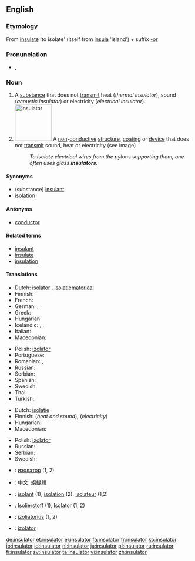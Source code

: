 {{wikipedia|dab=insulator}}
==English==

===Etymology===
From [[insulate]] 'to isolate' (itself from {{etyl|la}} [[insula]] 'island') + suffix [[-or]]

===Pronunciation===
* {{IPA|/ˈɪn.sjə.leɪ.tə(r)/}}, {{X-SAMPA|/"In.sj@.lEI.t@/}}

===Noun===
{{en-noun}}

# A [[substance]] that does not [[transmit]] heat (''thermal insulator''), sound (''acoustic insulator'') or electricity (''electrical insulator'').
# [[Image:Ceramic electric insulator.jpg|100px|right|insulator]] A [[non]]-[[conductive]] [[structure]], [[coating]] or [[device]] that does not [[transmit]] sound, heat or electricity (see image)
#: ''To isolate electrical wires from the pylons supporting them, one often uses glass '''insulators'''.''

====Synonyms====
* (substance) [[insulant]]
* [[isolation]]

====Antonyms====
* [[conductor]]

====Related terms====
* [[insulant]]
* [[insulate]]
* [[insulation]]

====Translations====
{{trans-top|substance}}
* Dutch: [[isolator]] {{m}}, [[isolatiemateriaal]] {{n}}
* Finnish: {{t+|fi|eriste}}
* French: {{t|fr|isolateur}}
* German: {{t|de|Isolator|m}}, {{t|de|Nichtleiter|m}}
* Greek: {{t|el|μονωτής|m}}
* Hungarian: {{t|hu|szigetelőanyag}}
* Icelandic: {{t|is|einangrari|m}}, {{t|is|einangri|m}}, {{t|is|einangur|m}}
* Italian: {{t+|it|isolante}}
* Macedonian: {{t|mk|изолатор|m|tr=izolátor}}
{{trans-mid}}
* Polish: [[izolator]] {{m}}
* Portuguese: {{t+|pt|isolante}}
* Romanian: {{t|ro|izolator|n}}, {{t|ro|material de izolare|n}}
* Russian: {{t|ru|изолятор|m|tr=izol'átor}}
* Serbian: {{t|sr|изолатор|m|tr=izolator|sc=Cyrl}}
* Spanish: {{t-|es|aislante}}
* Swedish: {{t|sv|isolering}}
* Thai: {{t|th|ฉนวน|sc=Thai}}
* Turkish: {{t|tr|yalıtkan}}
{{trans-bottom}}

{{trans-top|structure}}
* Dutch: [[isolatie]] {{m}}
* Finnish: {{t-|fi|eristys}} (''heat and sound''), {{t-|fi|eristin}} (''electricity'')
* Hungarian: {{t|hu|szigetelés}}
* Macedonian: {{t|mk|изолатор|m|tr=izolátor}}
{{trans-mid}}
* Polish: [[izolator]] {{m}}
* Russian: {{t|ru|изолятор|m|tr=izol'átor}}
* Serbian: {{t|sr|изолатор|m|tr=izolator|sc=Cyrl}}
* Swedish: {{t+|sv|isolator|c}}
{{trans-bottom}}

{{checktrans-top}}
* {{ttbc|bg}}: [[изолатор]] {{m}} (1, 2)
* {{ttbc|zh}}: 中文: [[絕緣體]]
* {{ttbc|fr}}: [[isolant]] {{m}} (1), [[isolation]] (2), [[isolateur]] {{m}} (1,2)
{{trans-mid}}
* {{ttbc|de}}: [[Isolierstoff]] {{m}} (1), [[Isolator]] {{m}} (1, 2)
* {{ttbc|lt}}: [[izoliatorius]] {{m}} (1, 2)
* {{ttbc|sk}}: [[izolátor]] {{m}}
{{trans-bottom}}

[[de:insulator]]
[[et:insulator]]
[[el:insulator]]
[[fa:insulator]]
[[fr:insulator]]
[[ko:insulator]]
[[io:insulator]]
[[id:insulator]]
[[nl:insulator]]
[[ja:insulator]]
[[pl:insulator]]
[[ru:insulator]]
[[fi:insulator]]
[[sv:insulator]]
[[ta:insulator]]
[[vi:insulator]]
[[zh:insulator]]